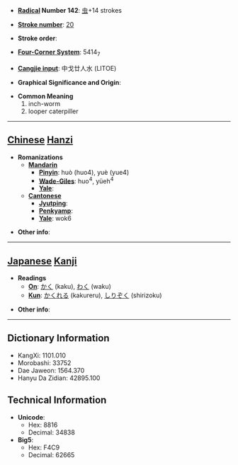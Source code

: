 * '''[[Wiktionary:Chinese radical index| Radical]] Number 142''': [[Wiktionary:Chinese radical index 虫|虫]]+14 strokes

* '''[[Wiktionary:Chinese total strokes index|Stroke number]]''': [[Wiktionary:Chinese total strokes index 20|20]]

* '''Stroke order''': 

* '''[[Wiktionary:Chinese four corner index|Four-Corner System]]''': 5414<sub>7</sub>

* '''[[Wiktionary:Chinese Cangjie index|Cangjie input]]''': 中戈廿人水 (LITOE)

* '''Graphical Significance and Origin''': 

* '''Common Meaning'''
*#inch-worm
*# looper caterpiller


----

== [[Chinese]] [[Hanzi]] ==

* '''Romanizations'''
** '''[[Mandarin]]'''
*** '''[[Pinyin]]''': huò (huo4), yuè (yue4)
*** '''[[Wade-Giles]]''': huo<sup>4</sup>, yüeh<sup>4</sup>
*** '''[[Yale]]''': 
** '''[[Cantonese]]'''
*** '''[[Jyutping]]''':
*** '''[[Penkyamp]]''': 
*** '''[[Yale]]''': wok6

* '''Other info''': 

----

== [[Japanese]] [[Kanji]] ==

* '''Readings'''
** '''[[On]]''': [[かく]] (kaku), [[わく]] (waku)
** '''[[Kun]]''': [[かくれる]] (kakureru), [[しりぞく]] (shirizoku)

* '''Other info''':  

----

== Dictionary Information ==

* KangXi: 1101.010
* Morobashi: 33752
* Dae Jaweon: 1564.370
* Hanyu Da Zidian: 42895.100

== Technical Information ==

* '''Unicode''':
** Hex: 8816
** Decimal: 34838
* '''Big5''':
** Hex: F4C9
** Decimal: 62665